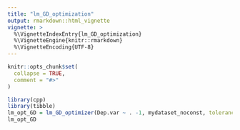```yaml
---
title: "lm_GD_optimization"
output: rmarkdown::html_vignette
vignette: >
  %\VignetteIndexEntry{lm_GD_optimization}
  %\VignetteEngine{knitr::rmarkdown}
  %\VignetteEncoding{UTF-8}
---
```


```r
knitr::opts_chunk$set(
  collapse = TRUE,
  comment = "#>"
)
```

```r
library(cpp)
library(tibble)
lm_opt_GD = lm_GD_optimizer(Dep.var ~ . -1, mydataset_noconst, tolerance=1e-3, maxit=1000, stepsize=1e-5, verbose=T)
lm_opt_GD
```
